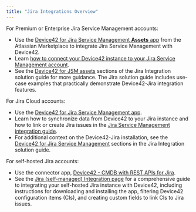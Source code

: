 ```yaml
---
title: "Jira Integrations Overview"
---
```


For Premium or Enterprise Jira Service Management accounts:

- Use the [Device42 for Jira Service Management **Assets** app](https://marketplace.atlassian.com/apps/1229672/device42-for-jira-service-management-assets?hosting=cloud&tab=overview) from the Atlassian Marketplace to integrate Jira Service Management with Device42.
- Learn [how to connect your Device42 instance to your Jira Service Management account](device42-jira-assets-integration.mdx).
- See the [Device42 for JSM assets](/solution-guides/jira-service-management-integration/#configure-device42-for-jsm-assets-the-settings-tab.mdx) sections of the Jira Integration solution guide for more guidance. The Jira solution guide includes use-case examples that practically demonstrate Device42-Jira integration features.

For Jira Cloud accounts:

- Use the [Device42 for Jira Service Management app](https://marketplace.atlassian.com/search?query=device42).
- Learn how to synchronize data from Device42 to your Jira instance and how to link or create Jira issues in the [Jira Service Management integration guide](device42-jira-cloud-integration.mdx).
- For additional context on the Device42-Jira installation, see the [Device42 for Jira Service Management](/solution-guides/jira-service-management-integration/#device42-for-jira-service-management.mdx) sections in the Jira Integration solution guide.

For self-hosted Jira accounts:

- Use the connector app, [Device42 - CMDB with REST APIs for Jira](https://marketplace.atlassian.com/apps/1213601/device42-cmdb-with-rest-apis-for-jira?hosting=datacenter&tab=overview).
- See the [Jira (self-managed) Integration page](device42-jira-integration.mdx) for a comprehensive guide to integrating your self-hosted Jira instance with Device42, including instructions for downloading and installing the app, filtering Device42 configuration items (CIs), and creating custom fields to link CIs to Jira issues.